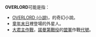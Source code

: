 '''OVERLORD'''可能是指：

*[[OVERLORD_(小說)|OVERLORD (小說)]]，{{lang|ja|丸山くがね}}的奇幻小說。
*[[童年末日|童年末日]]裡登場的外星人。
*[[大君主作戰|大君主作戰]]，[[諾曼第戰役|諾曼第戰役]]的[[盟軍|盟軍]]作戰[[代號|代號]]。

{{disambig|Cat=非中文名稱消歧義}}